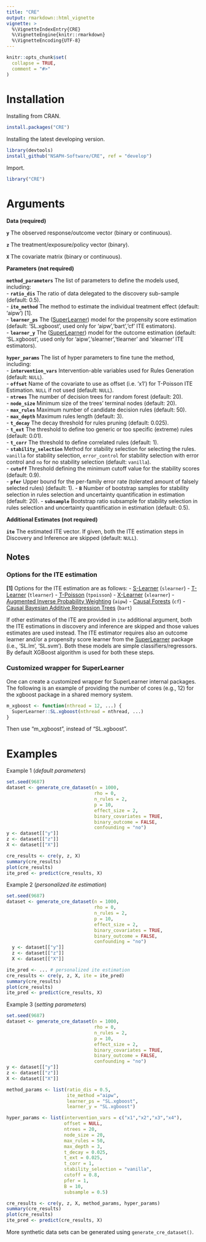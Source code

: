```yaml
---
title: "CRE"
output: rmarkdown::html_vignette
vignette: >
  %\VignetteIndexEntry{CRE}
  %\VignetteEngine{knitr::rmarkdown}
  %\VignetteEncoding{UTF-8}
---
```


```r
knitr::opts_chunk$set(
  collapse = TRUE,
  comment = "#>"
)
```

# Installation

Installing from CRAN.

```r
install.packages("CRE")
```

Installing the latest developing version. 

```r
library(devtools)
install_github("NSAPH-Software/CRE", ref = "develop")
```

Import.

```r
library("CRE")
```

# Arguments

__Data (required)__   

**`y`** The observed response/outcome vector (binary or continuous).

**`z`** The treatment/exposure/policy vector (binary).  

**`X`** The covariate matrix (binary or continuous).    

__Parameters (not required)__   

**`method_parameters`** The list of parameters to define the models used, including:    
- **`ratio_dis`** The ratio of data delegated to the discovery sub-sample (default: 0.5).     
- **`ite_method`** The method to estimate the individual treatment effect (default: 'aipw') [1].      
- **`learner_ps`** The ([SuperLearner](https://cran.r-project.org/web/packages/SuperLearner/index.html)) model for the propensity score estimation (default: 'SL.xgboost', used only for 'aipw','bart','cf' ITE estimators).     
- **`learner_y`** The ([SuperLearner](https://cran.r-project.org/web/packages/SuperLearner/index.html)) model for the outcome estimation (default: 'SL.xgboost', used only for 'aipw','slearner','tlearner' and 'xlearner' ITE estimators).       

**`hyper_params`** The list of hyper parameters to fine tune the method, including:    
- **`intervention_vars`** Intervention-able variables used for Rules Generation (default: `NULL`).   
- **`offset`** Name of the covariate to use as offset (i.e. 'x1') for T-Poisson ITE Estimation. `NULL` if not used (default: `NULL`).     
- **`ntrees`** The number of decision trees for random forest (default: 20).       
- **`node_size`** Minimum size of the trees' terminal nodes (default: 20).    
- **`max_rules`** Maximum number of candidate decision rules (default: 50).     
- **`max_depth`** Maximum rules length (default: 3).     
- **`t_decay`** The decay threshold for rules pruning (default: 0.025).        
- **`t_ext`** The threshold to define too generic or too specific (extreme) rules (default: 0.01).        
- **`t_corr`** The threshold to define correlated rules (default: 1).     
- **`stability_selection`** Method for stability selection for selecting the rules. `vanilla` for stability selection, `error_control` for stability selection with error control and `no` for no stability selection (default: `vanilla`).    
- **`cutoff`** Threshold defining the minimum cutoff value for the stability scores (default: 0.9).    
- **`pfer`** Upper bound for the per-family error rate (tolerated amount of falsely selected rules) (default: 1).
- **`B`** Number of bootstrap samples for stability selection in rules selection and uncertainty quantification in estimation (default: 20).
- **`subsample`** Bootstrap ratio subsample for stability selection in rules selection and uncertainty quantification in estimation (default: 0.5).

__Additional Estimates (not required)__  

**`ite`** The estimated ITE vector. If given, both the ITE estimation steps in Discovery and Inference are skipped (default: `NULL`).    


## Notes

### Options for the ITE estimation

**[1]** Options for the ITE estimation are as follows: 
- [S-Learner](https://www.tandfonline.com/doi/pdf/10.1198/jcgs.2010.08162?casa_token=OZlb52s-4bMAAAAA:60Ye7a0sTgZV-K2EtRs_zyE1GD2H3xgbleo47Fz1Mte3ZCiz097oV8QYTMbRvHTUoy57ukcrvEk) (`slearner`)
- [T-Learner](https://journals.sagepub.com/doi/pdf/10.1002/dir.10035?casa_token=Cxhw8gRR8bEAAAAA:Dtjt4dDd_CTFg0G0w7TiBYEFjqT1p2ufeyFAX2R8GrUUNmkyrLUKYOhyK_VCQvXzO8rddPjOK5A) (`tlearner`)
- [T-Poisson](https://journals.sagepub.com/doi/pdf/10.1002/dir.10035?casa_token=Cxhw8gRR8bEAAAAA:Dtjt4dDd_CTFg0G0w7TiBYEFjqT1p2ufeyFAX2R8GrUUNmkyrLUKYOhyK_VCQvXzO8rddPjOK5A) (`tpoisson`)
- [X-Learner](https://www.pnas.org/doi/epdf/10.1073/pnas.1804597116) (`xlearner`)
- [Augmented Inverse Probability Weighting](https://www.jstor.org/stable/pdf/2290910.pdf?casa_token=W6IlQUhMN4cAAAAA:R-BueV-53W70b3EcdDXGZGLtDQgLt-97wTIS_6gIbdvtWwjVOqSDqm5APxY4BOfDXbx9rrO0f4vjKXjKC_kYxiwFIJGvxG0rx2glk3NCxT18x2b0PA) (`aipw`)
- [Causal Forests](https://projecteuclid.org/journals/annals-of-statistics/volume-47/issue-2/Generalized-random-forests/10.1214/18-AOS1709.full) (`cf`)
- [Causal Bayesian Additive Regression Trees](https://www.tandfonline.com/doi/pdf/10.1198/jcgs.2010.08162?casa_token=tlBxbbiESdgAAAAA:3RY4NQrwexcIyo2F-v1SIty7ZSMD8qNIf5uiHqlN8G3BWCisPDEtHOWn5IK23tAdN2zOqzNo-p4) (`bart`)

If other estimates of the ITE are provided in `ite` additional argument, both the ITE estimations in discovery and inference are skipped and those values estimates are used instead.  The ITE estimator requires also an outcome learner and/or a propensity score learner from the [SuperLearner](https://cran.r-project.org/web/packages/SuperLearner/index.html) package (i.e., 'SL.lm', 'SL.svm'). Both these models are simple classifiers/regressors. By default XGBoost algorithm is used for both these steps.   

### Customized wrapper for SuperLearner

One can create a customized wrapper for SuperLearner internal packages. The following is an example of providing the number of cores (e.g., 12) for the xgboost package in a shared memory system. 

```R
m_xgboost <- function(nthread = 12, ...) {
  SuperLearner::SL.xgboost(nthread = nthread, ...)
}
```

Then use "m_xgboost", instead of "SL.xgboost".  

# Examples

Example 1 (*default parameters*)
```R
set.seed(9687)
dataset <- generate_cre_dataset(n = 1000, 
                                rho = 0, 
                                n_rules = 2, 
                                p = 10,
                                effect_size = 2, 
                                binary_covariates = TRUE,
                                binary_outcome = FALSE,
                                confounding = "no")
y <- dataset[["y"]]
z <- dataset[["z"]]
X <- dataset[["X"]]

cre_results <- cre(y, z, X)
summary(cre_results)
plot(cre_results)
ite_pred <- predict(cre_results, X)
```

Example 2 (*personalized ite estimation*)
```R
set.seed(9687)
dataset <- generate_cre_dataset(n = 1000, 
                                rho = 0, 
                                n_rules = 2, 
                                p = 10,
                                effect_size = 2, 
                                binary_covariates = TRUE,
                                binary_outcome = FALSE,
                                confounding = "no")
  y <- dataset[["y"]]
  z <- dataset[["z"]]
  X <- dataset[["X"]]

ite_pred <- ... # personalized ite estimation
cre_results <- cre(y, z, X, ite = ite_pred)
summary(cre_results)
plot(cre_results)
ite_pred <- predict(cre_results, X)
```

Example 3 (*setting parameters*)
```R
set.seed(9687)
dataset <- generate_cre_dataset(n = 1000, 
                                rho = 0, 
                                n_rules = 2, 
                                p = 10,
                                effect_size = 2, 
                                binary_covariates = TRUE,
                                binary_outcome = FALSE,
                                confounding = "no")
y <- dataset[["y"]]
z <- dataset[["z"]]
X <- dataset[["X"]]

method_params <- list(ratio_dis = 0.5,
                      ite_method ="aipw",
                      learner_ps = "SL.xgboost",
                      learner_y = "SL.xgboost")

hyper_params <- list(intervention_vars = c("x1","x2","x3","x4"),
                     offset = NULL,
                     ntrees = 20,
                     node_size = 20,
                     max_rules = 50,
                     max_depth = 3,
                     t_decay = 0.025,
                     t_ext = 0.025,
                     t_corr = 1,
                     stability_selection = "vanilla",
                     cutoff = 0.8,
                     pfer = 1,
                     B = 10,
                     subsample = 0.5)

cre_results <- cre(y, z, X, method_params, hyper_params)
summary(cre_results)
plot(cre_results)
ite_pred <- predict(cre_results, X)
```

More synthetic data sets can be generated using `generate_cre_dataset()`.
